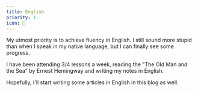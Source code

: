 ```yaml
---
title: English
priority: 1
icon: 💬
---
```


My utmost priority is to achieve fluency in English. I still sound more stupid than when I speak in my native language, but I can finally see some progress.

I have been attending 3/4 lessons a week, reading the "The Old Man and the Sea" by Ernest Hemingway and writing my notes in English.

Hopefully, I'll start writing some articles in English in this blog as well.
